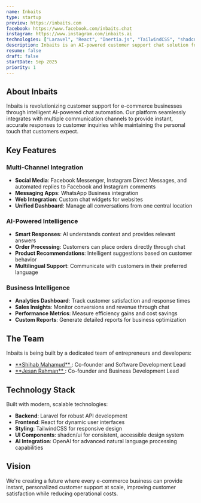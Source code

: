 ```yaml
---
name: Inbaits
type: startup
preview: https://inbaits.com
facebook: https://www.facebook.com/inbaits.chat
instagram: https://www.instagram.com/inbaits.ai
technologies: ["Laravel", "React", "Inertia.js", "TailwindCSS", "shadcn/ui"]
description: Inbaits is an AI-powered customer support chat solution for e-commerce businesses. Companies can feed their data into the platform and connect their Facebook, Instagram, WhatsApp, and website channels. Inbaits then responds to customer queries with accurate solutions and can process orders directly through the chat interface.
resume: false
draft: false
startDate: Sep 2025
priority: 1
---
```


## About Inbaits

Inbaits is revolutionizing customer support for e-commerce businesses through intelligent AI-powered chat automation. Our platform seamlessly integrates with multiple communication channels to provide instant, accurate responses to customer inquiries while maintaining the personal touch that customers expect.

## Key Features

### Multi-Channel Integration

- **Social Media**: Facebook Messenger, Instagram Direct Messages, and automated replies to Facebook and Instagram comments
- **Messaging Apps**: WhatsApp Business integration
- **Web Integration**: Custom chat widgets for websites
- **Unified Dashboard**: Manage all conversations from one central location

### AI-Powered Intelligence

- **Smart Responses**: AI understands context and provides relevant answers
- **Order Processing**: Customers can place orders directly through chat
- **Product Recommendations**: Intelligent suggestions based on customer behavior
- **Multilingual Support**: Communicate with customers in their preferred language

### Business Intelligence

- **Analytics Dashboard**: Track customer satisfaction and response times
- **Sales Insights**: Monitor conversions and revenue through chat
- **Performance Metrics**: Measure efficiency gains and cost savings
- **Custom Reports**: Generate detailed reports for business optimization

## The Team

Inbaits is being built by a dedicated team of entrepreneurs and developers:

- <a href="/" target="_blank">
      **Shihab Mahamud**
  </a>
  : Co-founder and Software Development Lead
- <a href="https://www.instagram.com/jesan.me" target="_blank">
      **Jesan Rahman**
  </a>
  : Co-founder and Business Development Lead

## Technology Stack

Built with modern, scalable technologies:

- **Backend**: Laravel for robust API development
- **Frontend**: React for dynamic user interfaces
- **Styling**: TailwindCSS for responsive design
- **UI Components**: shadcn/ui for consistent, accessible design system
- **AI Integration**: OpenAI for advanced natural language processing capabilities

## Vision

We're creating a future where every e-commerce business can provide instant, personalized customer support at scale, improving customer satisfaction while reducing operational costs.
